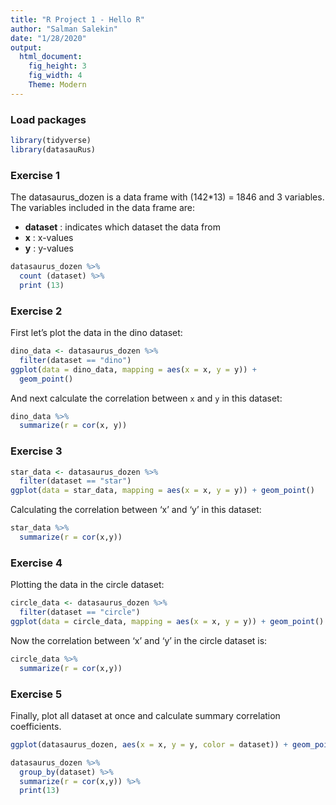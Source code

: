 ```yaml
---
title: "R Project 1 - Hello R"
author: "Salman Salekin"
date: "1/28/2020"
output: 
  html_document:
    fig_height: 3
    fig_width: 4
    Theme: Modern
---
```



### Load packages

```r
library(tidyverse) 
library(datasauRus)
```


### Exercise 1

The datasaurus_dozen is a data frame with (142*13) = 1846 and 3 variables. The variables included in the data frame are:

+ __dataset__ : indicates which dataset the data from
+ __x__ : x-values
+ __y__ : y-values

```r
datasaurus_dozen %>%
  count (dataset) %>%
  print (13)
```

### Exercise 2

First let's plot the data in the dino dataset:

```r
dino_data <- datasaurus_dozen %>%
  filter(dataset == "dino")
ggplot(data = dino_data, mapping = aes(x = x, y = y)) +
  geom_point()
```

And next calculate the correlation between `x` and `y` in this dataset:

```r
dino_data %>%
  summarize(r = cor(x, y))
```

### Exercise 3



```r
star_data <- datasaurus_dozen %>%
  filter(dataset == "star")
ggplot(data = star_data, mapping = aes(x = x, y = y)) + geom_point()
```

Calculating the correlation between 'x' and 'y' in this dataset:

```r
star_data %>%
  summarize(r = cor(x,y))
```

### Exercise 4

Plotting the data in the circle dataset:

```r
circle_data <- datasaurus_dozen %>%
  filter(dataset == "circle")
ggplot(data = circle_data, mapping = aes(x = x, y = y)) + geom_point()
```

Now the correlation between 'x' and 'y' in the circle dataset is:

```r
circle_data %>%
  summarize(r = cor(x,y))
```

### Exercise 5

Finally, plot all dataset at once and calculate summary correlation coefficients.

```r
ggplot(datasaurus_dozen, aes(x = x, y = y, color = dataset)) + geom_point() + facet_wrap(~ dataset, ncol = 3) + theme(legend.position = "none")
```

```r
datasaurus_dozen %>%
  group_by(dataset) %>%
  summarize(r = cor(x,y)) %>%
  print(13)
```




